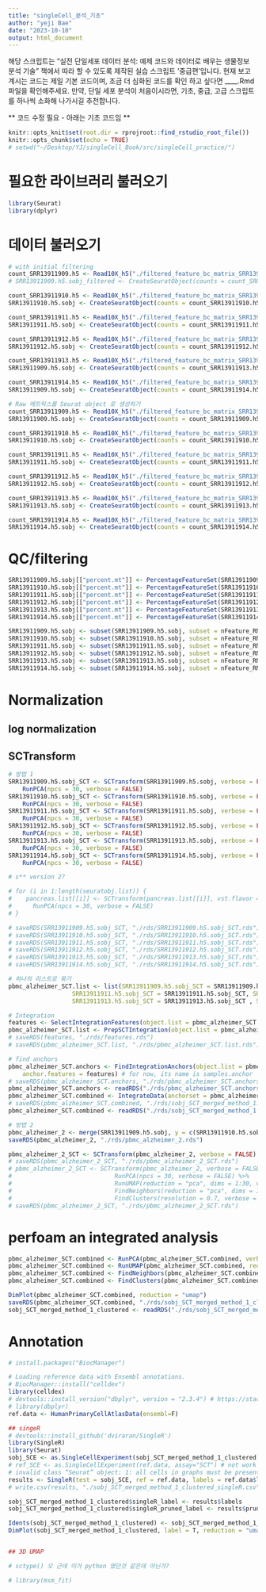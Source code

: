 ```yaml
---
title: "singleCell_분석_기초"
author: "yeji Bae"
date: "2023-10-10"
output: html_document
---
```


해당 스크립트는 "실전 단일세포 데이터 분석: 예제 코드와 데이터로 배우는 생물정보 분석 기술" 책에서 따라 할 수 있도록 제작된 실습 스크립트 '중급편'입니다. 현재 보고 계시는 코드는 제일 기본 코드이며, 조금 더 심화된 코드를 확인 하고 싶다면 ____.Rmd 파일을 확인해주세요. 만약, 단일 세포 분석이 처음이시라면, 기초, 중급, 고급 스크립트를 하나씩 소화해 나가시길 추천합니다. 

** 코드 수정 필요 - 아래는 기초 코드임 ** 

```r
knitr::opts_knit$set(root.dir = rprojroot::find_rstudio_root_file())
knitr::opts_chunk$set(echo = TRUE)
# setwd("~/Desktop/YJ/singleCell_Book/src/singleCell_practice/") 
```

# 필요한 라이브러리 불러오기 
```r
library(Seurat)
library(dplyr)
```

# 데이터 불러오기
```r
# with initial filtering
count_SRR13911909.h5 <- Read10X_h5("./filtered_feature_bc_matrix_SRR13911909.h5", use.names = TRUE, unique.features = TRUE)
# SRR13911909.h5.sobj_filtered <- CreateSeuratObject(counts = count_SRR13911909.h5, project = "pbmc_alzheimer", min.cells = 3, min.features = 200)

count_SRR13911910.h5 <- Read10X_h5("./filtered_feature_bc_matrix_SRR13911910.h5", use.names = TRUE, unique.features = TRUE)
SRR13911910.h5.sobj <- CreateSeuratObject(counts = count_SRR13911910.h5, project = "pbmc_alzheimer", min.cells = 3, min.features = 200)

count_SRR13911911.h5 <- Read10X_h5("./filtered_feature_bc_matrix_SRR13911911.h5", use.names = TRUE, unique.features = TRUE)
SRR13911911.h5.sobj <- CreateSeuratObject(counts = count_SRR13911911.h5, project = "pbmc_alzheimer", min.cells = 3, min.features = 200)

count_SRR13911912.h5 <- Read10X_h5("./filtered_feature_bc_matrix_SRR13911912.h5", use.names = TRUE, unique.features = TRUE)
SRR13911912.h5.sobj <- CreateSeuratObject(counts = count_SRR13911912.h5, project = "pbmc_alzheimer", min.cells = 3, min.features = 200)

count_SRR13911913.h5 <- Read10X_h5("./filtered_feature_bc_matrix_SRR13911913.h5", use.names = TRUE, unique.features = TRUE)
SRR13911909.h5.sobj <- CreateSeuratObject(counts = count_SRR13911913.h5, project = "pbmc_alzheimer", min.cells = 3, min.features = 200)

count_SRR13911914.h5 <- Read10X_h5("./filtered_feature_bc_matrix_SRR13911914.h5", use.names = TRUE, unique.features = TRUE)
SRR13911909.h5.sobj <- CreateSeuratObject(counts = count_SRR13911914.h5, project = "pbmc_alzheimer", min.cells = 3, min.features = 200)
```


```r
# Raw 메트릭스를 Seurat object 로 생성하기
count_SRR13911909.h5 <- Read10X_h5("./filtered_feature_bc_matrix_SRR13911909.h5", use.names = TRUE, unique.features = TRUE)
SRR13911909.h5.sobj <- CreateSeuratObject(counts = count_SRR13911909.h5, project = "pbmc_alzheimer")

count_SRR13911910.h5 <- Read10X_h5("./filtered_feature_bc_matrix_SRR13911910.h5", use.names = TRUE, unique.features = TRUE)
SRR13911910.h5.sobj <- CreateSeuratObject(counts = count_SRR13911910.h5, project = "pbmc_alzheimer")

count_SRR13911911.h5 <- Read10X_h5("./filtered_feature_bc_matrix_SRR13911911.h5", use.names = TRUE, unique.features = TRUE)
SRR13911911.h5.sobj <- CreateSeuratObject(counts = count_SRR13911911.h5, project = "pbmc_alzheimer")

count_SRR13911912.h5 <- Read10X_h5("./filtered_feature_bc_matrix_SRR13911912.h5", use.names = TRUE, unique.features = TRUE)
SRR13911912.h5.sobj <- CreateSeuratObject(counts = count_SRR13911912.h5, project = "pbmc_alzheimer")

count_SRR13911913.h5 <- Read10X_h5("./filtered_feature_bc_matrix_SRR13911913.h5", use.names = TRUE, unique.features = TRUE)
SRR13911913.h5.sobj <- CreateSeuratObject(counts = count_SRR13911913.h5, project = "pbmc_alzheimer")

count_SRR13911914.h5 <- Read10X_h5("./filtered_feature_bc_matrix_SRR13911914.h5", use.names = TRUE, unique.features = TRUE)
SRR13911914.h5.sobj <- CreateSeuratObject(counts = count_SRR13911914.h5, project = "pbmc_alzheimer")
```

# QC/filtering
```r
SRR13911909.h5.sobj[["percent.mt"]] <- PercentageFeatureSet(SRR13911909.h5.sobj, pattern = "^MT-")
SRR13911910.h5.sobj[["percent.mt"]] <- PercentageFeatureSet(SRR13911910.h5.sobj, pattern = "^MT-")
SRR13911911.h5.sobj[["percent.mt"]] <- PercentageFeatureSet(SRR13911911.h5.sobj, pattern = "^MT-")
SRR13911912.h5.sobj[["percent.mt"]] <- PercentageFeatureSet(SRR13911912.h5.sobj, pattern = "^MT-")
SRR13911913.h5.sobj[["percent.mt"]] <- PercentageFeatureSet(SRR13911913.h5.sobj, pattern = "^MT-")
SRR13911914.h5.sobj[["percent.mt"]] <- PercentageFeatureSet(SRR13911914.h5.sobj, pattern = "^MT-")

SRR13911909.h5.sobj <- subset(SRR13911909.h5.sobj, subset = nFeature_RNA > 200 & nFeature_RNA < 3000 & percent.mt < 5) # 10?
SRR13911910.h5.sobj <- subset(SRR13911910.h5.sobj, subset = nFeature_RNA > 200 & nFeature_RNA < 3000 & percent.mt < 5)
SRR13911911.h5.sobj <- subset(SRR13911911.h5.sobj, subset = nFeature_RNA > 200 & nFeature_RNA < 3000 & percent.mt < 5)
SRR13911912.h5.sobj <- subset(SRR13911912.h5.sobj, subset = nFeature_RNA > 200 & nFeature_RNA < 3000 & percent.mt < 5)
SRR13911913.h5.sobj <- subset(SRR13911913.h5.sobj, subset = nFeature_RNA > 200 & nFeature_RNA < 3000 & percent.mt < 5)
SRR13911914.h5.sobj <- subset(SRR13911914.h5.sobj, subset = nFeature_RNA > 200 & nFeature_RNA < 3000 & percent.mt < 5)
```


# Normalization
## log normalization 

## SCTransform
```r
# 방법 1
SRR13911909.h5.sobj_SCT <- SCTransform(SRR13911909.h5.sobj, verbose = FALSE) %>%
    RunPCA(npcs = 30, verbose = FALSE)
SRR13911910.h5.sobj_SCT <- SCTransform(SRR13911910.h5.sobj, verbose = FALSE) %>%
    RunPCA(npcs = 30, verbose = FALSE)
SRR13911911.h5.sobj_SCT <- SCTransform(SRR13911911.h5.sobj, verbose = FALSE) %>%
    RunPCA(npcs = 30, verbose = FALSE)
SRR13911912.h5.sobj_SCT <- SCTransform(SRR13911912.h5.sobj, verbose = FALSE) %>%
    RunPCA(npcs = 30, verbose = FALSE)
SRR13911913.h5.sobj_SCT <- SCTransform(SRR13911913.h5.sobj, verbose = FALSE) %>%
    RunPCA(npcs = 30, verbose = FALSE)
SRR13911914.h5.sobj_SCT <- SCTransform(SRR13911914.h5.sobj, verbose = FALSE) %>%
    RunPCA(npcs = 30, verbose = FALSE)

# s** version 2?

# for (i in 1:length(seuratobj.list)) {
#    pancreas.list[[i]] <- SCTransform(pancreas.list[[i]], vst.flavor = "v2", verbose = TRUE  ) %>%
#      RunPCA(npcs = 30, verbose = FALSE)
# }

# saveRDS(SRR13911909.h5.sobj_SCT, "./rds/SRR13911909.h5.sobj_SCT.rds")
# saveRDS(SRR13911910.h5.sobj_SCT, "./rds/SRR13911910.h5.sobj_SCT.rds")
# saveRDS(SRR13911911.h5.sobj_SCT, "./rds/SRR13911911.h5.sobj_SCT.rds")
# saveRDS(SRR13911912.h5.sobj_SCT, "./rds/SRR13911912.h5.sobj_SCT.rds")
# saveRDS(SRR13911913.h5.sobj_SCT, "./rds/SRR13911913.h5.sobj_SCT.rds")
# saveRDS(SRR13911914.h5.sobj_SCT, "./rds/SRR13911914.h5.sobj_SCT.rds")

# 하나의 리스트로 묶기 
pbmc_alzheimer_SCT.list <- list(SRR13911909.h5.sobj_SCT = SRR13911909.h5.sobj_SCT, SRR13911910.h5.sobj_SCT = SRR13911910.h5.sobj_SCT,
                  SRR13911911.h5.sobj_SCT = SRR13911911.h5.sobj_SCT, SRR13911912.h5.sobj_SCT = SRR13911912.h5.sobj_SCT,
                  SRR13911913.h5.sobj_SCT = SRR13911913.h5.sobj_SCT , SRR13911914.h5.sobj_SCT = SRR13911914.h5.sobj_SCT)

# Integration
features <- SelectIntegrationFeatures(object.list = pbmc_alzheimer_SCT.list, nfeatures = 3000)
pbmc_alzheimer_SCT.list <- PrepSCTIntegration(object.list = pbmc_alzheimer_SCT.list, anchor.features = features)
# saveRDS(features, "./rds/features.rds")
# saveRDS(pbmc_alzheimer_SCT.list, "./rds/pbmc_alzheimer_SCT.list.rds")

# find anchors
pbmc_alzheimer_SCT.anchors <- FindIntegrationAnchors(object.list = pbmc_alzheimer_SCT.list, normalization.method = "SCT",
    anchor.features = features) # for now, its name is samples.anchor
# saveRDS(pbmc_alzheimer_SCT.anchors, "./rds/pbmc_alzheimer_SCT.anchors.rds")
pbmc_alzheimer_SCT.anchors <- readRDS("./rds/pbmc_alzheimer_SCT.anchors.rds")
pbmc_alzheimer_SCT.combined <- IntegrateData(anchorset = pbmc_alzheimer_SCT.anchors, normalization.method = "SCT") # 터지거나 많이 오래 걸림 -> HPC 에서도 돌려봄 (박사님이 돌려주심)
# saveRDS(pbmc_alzheimer_SCT.combined, "./rds/sobj_SCT_merged_method_1.rds")
pbmc_alzheimer_SCT.combined <- readRDS("./rds/sobj_SCT_merged_method_1.rds")

# 방법 2 
pbmc_alzheimer_2 <- merge(SRR13911909.h5.sobj, y = c(SRR13911910.h5.sobj, SRR13911911.h5.sobj,SRR13911912.h5.sobj,SRR13911913.h5.sobj,SRR13911914.h5.sobj), add.cell.ids = c("SRR13911909", "SRR13911910", "SRR13911911", "SRR13911912", "SRR13911913", "SRR13911914"), project = "pbmc_alzheimer")
saveRDS(pbmc_alzheimer_2, "./rds/pbmc_alzheimer_2.rds")

pbmc_alzheimer_2_SCT <- SCTransform(pbmc_alzheimer_2, verbose = FALSE) # 터짐 
# saveRDS(pbmc_alzheimer_2_SCT, "./rds/pbmc_alzheimer_2_SCT.rds") 
# pbmc_alzheimer_2_SCT <- SCTransform(pbmc_alzheimer_2, verbose = FALSE) %>% #  vst.flavor = "v2",
#                             RunPCA(npcs = 30, verbose = FALSE) %>%
#                             RunUMAP(reduction = "pca", dims = 1:30, verbose = FALSE) %>%
#                             FindNeighbors(reduction = "pca", dims = 1:30, verbose = FALSE) %>%
#                             FindClusters(resolution = 0.7, verbose = FALSE)
# saveRDS(pbmc_alzheimer_2_SCT, "./rds/pbmc_alzheimer_2_SCT.rds")

```


# perfoam an integrated analysis
```r
pbmc_alzheimer_SCT.combined <- RunPCA(pbmc_alzheimer_SCT.combined, verbose = FALSE)
pbmc_alzheimer_SCT.combined <- RunUMAP(pbmc_alzheimer_SCT.combined, reduction = "pca", dims = 1:30, verbose = FALSE)
pbmc_alzheimer_SCT.combined <- FindNeighbors(pbmc_alzheimer_SCT.combined, reduction = "pca", dims = 1:30)
pbmc_alzheimer_SCT.combined <- FindClusters(pbmc_alzheimer_SCT.combined, resolution = 0.3)

DimPlot(pbmc_alzheimer_SCT.combined, reduction = "umap")
saveRDS(pbmc_alzheimer_SCT.combined, "./rds/sobj_SCT_merged_method_1_clustered.rds")
sobj_SCT_merged_method_1_clustered <- readRDS("./rds/sobj_SCT_merged_method_1_clustered.rds")
```

# Annotation
```r
# install.packages("BiocManager")
```

```r
# Loading reference data with Ensembl annotations.
# BiocManager::install("celldex")
library(celldex)
# devtools::install_version("dbplyr", version = "2.3.4") # https://stackoverflow.com/questions/77370659/error-failed-to-collect-lazy-table-caused-by-error-in-db-collect-using\
# library(dbplyr)
ref.data <- HumanPrimaryCellAtlasData(ensembl=F)

## singeR 
# devtools::install_github('dviraran/SingleR')
library(SingleR)
library(Seurat)
sobj_SCE <- as.SingleCellExperiment(sobj_SCT_merged_method_1_clustered, assay="SCT")
# ref_SCE <- as.SingleCellExperiment(ref.data, assay="SCT") # not work for both RNA, SCT
# invalid class “Seurat” object: 1: all cells in graphs must be present in the Seurat object
results <- SingleR(test = sobj_SCE, ref = ref.data, labels = ref.data$label.main) 
# write.csv(results, "./sobj_SCT_merged_method_1_clustered_singleR.csv")
```

```r
sobj_SCT_merged_method_1_clustered$singleR_label <- results$labels
sobj_SCT_merged_method_1_clustered$singleR_pruned_label <- results$pruned.labels

Idents(sobj_SCT_merged_method_1_clustered) <- sobj_SCT_merged_method_1_clustered$singleR_pruned_label # or singleR_label
DimPlot(sobj_SCT_merged_method_1_clustered, label = T, reduction = "umap")


## 3D UMAP 
```
```r
# sctype() 오 근데 이거 python 였던것 같은데 아닌가?
```




```r
# library(msm_fit)
```





